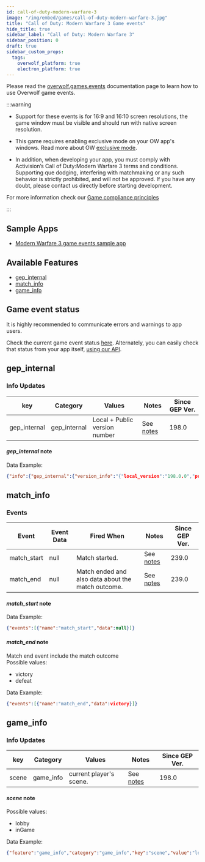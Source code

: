 ```yaml
---
id: call-of-duty-modern-warfare-3
image: "/img/embed/games/call-of-duty-modern-warfare-3.jpg"
title: "Call of Duty: Modern Warfare 3 Game events"
hide_title: true
sidebar_label: "Call of Duty: Modern Warfare 3"
sidebar_position: 0
draft: true
sidebar_custom_props:
  tags:
    overwolf_platform: true
    electron_platform: true
---
```


<!-- GENERATED USING /scripts/generate.js -->

<head>
  <meta name="keywords" content="API for Call of Duty: Modern Warfare 3, Call of Duty: Modern Warfare 3 API, SDK for Call of Duty: Modern Warfare 3, Call of Duty: Modern Warfare 3 SDK"/>
</head>

<GameInfo gameId={23424} page="docs" />

Please read the [overwolf.games.events](/api/live-game-data) documentation page to learn how to use Overwolf game events.

:::warning

* Support for these events is for 16:9 and 16:10 screen resolutions, the game window must be visible and should run with native screen resolution. 

* This game requires enabling exclusive mode on your OW app's windows. Read more about OW [exclusive mode](/topics/best-practices/exclusive-mode).

* In addition, when developing your app, you must comply with Activision’s Call of Duty:Modern Warfare 3 terms and conditions. Supporting que dodging, interfering with matchmaking or any such behavior is strictly prohibited, and will not be approved. If you have any doubt, please contact us directly before starting development.

For more information check our [Game compliance principles](/start/getting-started/game-compliance)

:::

## Sample Apps
* [Modern Warfare 3 game events sample app](https://github.com/overwolf/events-sample-app)

## Available Features

* [gep_internal](#gep_internal)
* [match_info](#match_info)
* [game_info](#game_info)

## Game event status

It is highly recommended to communicate errors and warnings to app users. 

Check the current game event status [here](/status/). Alternately, you can easily check that status from your app itself, [using our API](/topics/using-events/how-to-check-events-status-from-app).

## gep_internal

### Info Updates

key          | Category    | Values                    | Notes                 | Since GEP Ver. |
------------ | ------------| ------------------------- | --------------------- | ------------- | 
gep_internal | gep_internal| Local + Public version number|See [notes](#gep_internal-note)|   198.0       |

#### *gep_internal* note

Data Example:

```json
{"info":{"gep_internal":{"version_info":"{"local_version":"198.0.0","public_version":"198.0.0","is_updated":true}"}},"feature":"gep_internal"}
```

## match_info

### Events

Event        | Event Data        | Fired When   | Notes              | Since GEP Ver. |
-------------| ------------------| ------------ | ------------------ | ---------------|
match_start  | null              | Match started.| See [notes](#match_start-note)     | 239.0 |
match_end    | null              | Match ended and also data about the match outcome. | See [notes](#match_end-note)        | 239.0 |


#### *match_start* note

Data Example:

```json
{"events":[{"name":"match_start","data":null}]}
```

#### *match_end* note
Match end event include the match outcome<br/>
Possible values:
* victory
* defeat

Data Example:

```json
{"events":[{"name":"match_end","data":victory}]}
```


## game_info

### Info Updates

key          | Category    | Values                    | Notes                 | Since GEP Ver. |
------------ | ------------| ------------------------- | --------------------- | ------------- | 
scene| game_info   | current player's scene. |See [notes](#scene-note)|   198.0       |

#### *scene* note
Possible values:
* lobby
* inGame

Data Example:

```json
{"feature":"game_info","category":"game_info","key":"scene","value":"lobby"}
```

